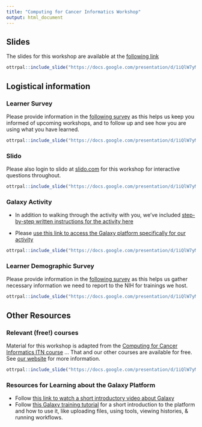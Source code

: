 ```yaml
---
title: "Computing for Cancer Informatics Workshop"
output: html_document
---
```


## Slides

The slides for this workshop are available at the [following link](https://bit.lyitn_nyu_2024_computing)

```r
ottrpal::include_slide("https://docs.google.com/presentation/d/1iQlW7yMfAGrv1cz-QfzQ5fUmTnsvQl1Kf_696v1ioUE/edit#slide=id.g2814eb71889_0_10")
```

## Logistical information

### Learner Survey

Please provide information in the [following survey](https://bit.ly/hutch_learner) as this helps us keep you informed of upcoming workshops, and to follow up and see how you are using what you have learned. 

```r
ottrpal::include_slide("https://docs.google.com/presentation/d/1iQlW7yMfAGrv1cz-QfzQ5fUmTnsvQl1Kf_696v1ioUE/edit#slide=id.g2f28a693af9_0_0")
```

### Slido

Please also login to slido at [slido.com](https://www.slido.com/) for this workshop for interactive questions throughout. 

```r
ottrpal::include_slide("https://docs.google.com/presentation/d/1iQlW7yMfAGrv1cz-QfzQ5fUmTnsvQl1Kf_696v1ioUE/edit#slide=id.g258d1ae7304_0_928")
```

### Galaxy Activity

- In addition to walking through the activity with you, we've included [step-by-step written instructions for the activity here](https://hutchdatascience.org/nyu2024-galaxy-activity/activity.html)

- Please [use this link to access the Galaxy platform specifically for our activity](https://usegalaxy.org/join-training/itn-nyu-2024/)

```r
ottrpal::include_slide("https://docs.google.com/presentation/d/1iQlW7yMfAGrv1cz-QfzQ5fUmTnsvQl1Kf_696v1ioUE/edit#slide=id.g2752f36a297_0_18")
```

### Learner Demographic Survey

Please provide information in the [following survey](https://bit.ly/itn_demo) as this helps us gather necessary information we need to report to the NIH for trainings we host.

```r
ottrpal::include_slide("https://docs.google.com/presentation/d/1iQlW7yMfAGrv1cz-QfzQ5fUmTnsvQl1Kf_696v1ioUE/edit#slide=id.g275c36d274f_0_0")
```

## Other Resources

### Relevant (free!) courses

Material for this workshop is adapted from the [Computing for Cancer Informatics ITN course](https://jhudatascience.org/Computing_for_Cancer_Informatics/) ... That and our other courses are available for free. See [our website](https://www.itcrtraining.org/courses) for more information.

```r
ottrpal::include_slide("https://docs.google.com/presentation/d/1iQlW7yMfAGrv1cz-QfzQ5fUmTnsvQl1Kf_696v1ioUE/edit#slide=id.g2efd5766186_0_4")
```

### Resources for Learning about the Galaxy Platform

- Follow [this link to watch a short introductory video about Galaxy](https://training.galaxyproject.org/training-material/videos/watch.html?v=/introduction/tutorials/galaxy-intro-short/slides)
- Follow [this Galaxy training tutorial](https://training.galaxyproject.org/training-material/topics/introduction/tutorials/galaxy-intro-short/tutorial.html) for a short introduction to the platform and how to use it, like uploading files, using tools, viewing histories, & running workflows.